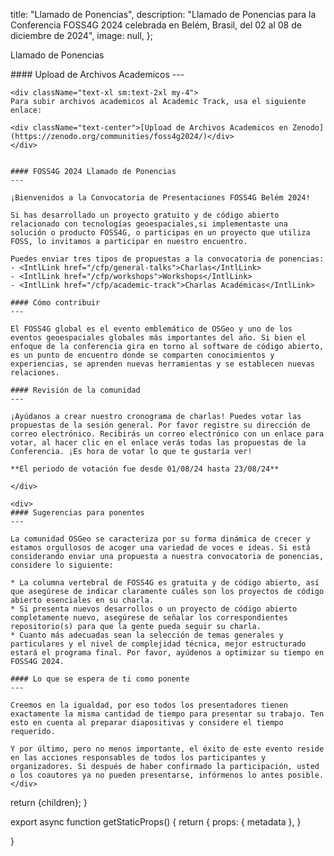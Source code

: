 
  title: "Llamado de Ponencias",
  description: "Llamado de Ponencias para la Conferencia FOSS4G 2024 celebrada en Belém, Brasil, del 02 al 08 de diciembre de 2024",
  image: null,
};

<Heading bubble>Llamado de Ponencias</Heading>

<div className="grid space-y-4 mt-4">
  <div className="grid md:grid-cols-2 gap-4">  
    <div className="">
    #### Upload de Archivos Academicos
    ---

    <div className="text-xl sm:text-2xl my-4">
    Para subir archivos academicos al Academic Track, usa el siguiente enlace:
    
    <div className="text-center">[Upload de Archivos Academicos en Zenodo](https://zenodo.org/communities/foss4g2024/)</div>
    </div>


    #### FOSS4G 2024 Llamado de Ponencias
    ---

    ¡Bienvenidos a la Convocatoria de Presentaciones FOSS4G Belém 2024!

    Si has desarrollado un proyecto gratuito y de código abierto relacionado con tecnologías geoespaciales,si implementaste una solución o producto FOSS4G, o participas en un proyecto que utiliza FOSS, lo invitamos a participar en nuestro encuentro.
    
    Puedes enviar tres tipos de propuestas a la convocatoria de ponencias:
    - <IntlLink href="/cfp/general-talks">Charlas</IntlLink>
    - <IntlLink href="/cfp/workshops">Workshops</IntlLink>
    - <IntlLink href="/cfp/academic-track">Charlas Académicas</IntlLink>

    #### Cómo contribuir
    ---

    El FOSS4G global es el evento emblemático de OSGeo y uno de los eventos geoespaciales globales más importantes del año. Si bien el enfoque de la conferencia gira en torno al software de código abierto, es un punto de encuentro donde se comparten conocimientos y experiencias, se aprenden nuevas herramientas y se establecen nuevas relaciones.

    #### Revisión de la comunidad
    ---

    ¡Ayúdanos a crear nuestro cronograma de charlas! Puedes votar las propuestas de la sesión general. Por favor registre su dirección de correo electrónico. Recibirás un correo electrónico con un enlace para votar, al hacer clic en el enlace verás todas las propuestas de la Conferencia. ¡Es hora de votar lo que te gustaría ver!

    **El periodo de votación fue desde 01/08/24 hasta 23/08/24**

    </div>

    <div>
    #### Sugerencias para ponentes
    ---

    La comunidad OSGeo se caracteriza por su forma dinámica de crecer y estamos orgullosos de acoger una variedad de voces e ideas. Si está considerando enviar una propuesta a nuestra convocatoria de ponencias, considere lo siguiente:

    * La columna vertebral de FOSS4G es gratuita y de código abierto, así que asegúrese de indicar claramente cuáles son los proyectos de código abierto esenciales en su charla.
    * Si presenta nuevos desarrollos o un proyecto de código abierto completamente nuevo, asegúrese de señalar los correspondientes repositorio(s) para que la gente pueda seguir su charla.
    * Cuanto más adecuadas sean la selección de temas generales y particulares y el nivel de complejidad técnica, mejor estructurado estará el programa final. Por favor, ayúdenos a optimizar su tiempo en FOSS4G 2024.

    #### Lo que se espera de ti como ponente
    ---

    Creemos en la igualdad, por eso todos los presentadores tienen exactamente la misma cantidad de tiempo para presentar su trabajo. Ten esto en cuenta al preparar diapositivas y considere el tiempo requerido.

    Y por último, pero no menos importante, el éxito de este evento reside en las acciones responsables de todos los participantes y organizadores. Si después de haber confirmado la participación, usted o los coautores ya no pueden presentarse, infórmenos lo antes posible.
    </div>

  </div>
</div>


  return <MdxLayout metadata={metadata}>{children}</MdxLayout>;
}

export async function getStaticProps() {
  return {
    props: {
      metadata
    },
  }

}
